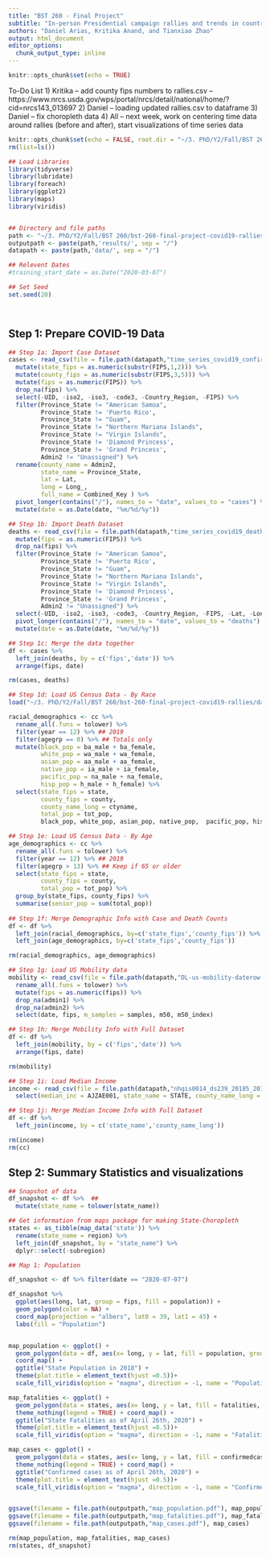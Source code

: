 ```yaml
---
title: "BST 260 - Final Project"
subtitle: "In-person Presidential campaign rallies and trends in country-level COVID-19 cases and deaths"
authors: "Daniel Arias, Kritika Anand, and Tianxiao Zhao"
output: html_document
editor_options: 
  chunk_output_type: inline
---
```


```r
knitr::opts_chunk$set(echo = TRUE)
```

To-Do List
1) Kritika -- add county fips numbers to rallies.csv -- https://www.nrcs.usda.gov/wps/portal/nrcs/detail/national/home/?cid=nrcs143_013697
2) Daniel -- loading updated rallies.csv to dataframe
3) Daniel -- fix choropleth data
4) All -- next week, work on centering time data around rallies (before and after), start visualizations of time series data

```r
knitr::opts_chunk$set(echo = FALSE, root.dir = "~/3. PhD/Y2/Fall/BST 260/bst-260-final-project-covid19-rallies/")
rm(list=ls())

## Load Libraries
library(tidyverse)
library(lubridate)
library(foreach)
library(ggplot2)
library(maps)
library(viridis)


## Directory and file paths 
path <- "~/3. PhD/Y2/Fall/BST 260/bst-260-final-project-covid19-rallies/"
outputpath <- paste(path,'results/', sep = "/")
datapath <- paste(path,'data/', sep = "/")

## Relevent Dates 
#training_start_date = as.Date("2020-03-07")

## Set Seed
set.seed(20)




```

## Step 1: Prepare COVID-19 Data

```r

## Step 1a: Import Case Dataset 
cases <- read_csv(file = file.path(datapath,"time_series_covid19_confirmed_US.csv")) %>%
  mutate(state_fips = as.numeric(substr(FIPS,1,2))) %>%
  mutate(county_fips = as.numeric(substr(FIPS,3,5))) %>%
  mutate(fips = as.numeric(FIPS)) %>%
  drop_na(fips) %>%
  select(-UID, -iso2, -iso3, -code3, -Country_Region, -FIPS) %>%
  filter(Province_State != "American Samoa", 
         Province_State != 'Puerto Rico',
         Province_State != "Guam", 
         Province_State != "Northern Mariana Islands", 
         Province_State != "Virgin Islands", 
         Province_State != 'Diamond Princess', 
         Province_State != 'Grand Princess', 
         Admin2 != "Unassigned") %>% 
  rename(county_name = Admin2, 
         state_name = Province_State, 
         lat = Lat, 
         long = Long_, 
         full_name = Combined_Key ) %>%
  pivot_longer(contains("/"), names_to = "date", values_to = "cases") %>%
  mutate(date = as.Date(date, "%m/%d/%y"))

## Step 1b: Import Death Dataset 
deaths <- read_csv(file = file.path(datapath,"time_series_covid19_deaths_US.csv")) %>%
  mutate(fips = as.numeric(FIPS)) %>%
  drop_na(fips) %>%
  filter(Province_State != "American Samoa", 
         Province_State != 'Puerto Rico',
         Province_State != "Guam", 
         Province_State != "Northern Mariana Islands", 
         Province_State != "Virgin Islands", 
         Province_State != 'Diamond Princess', 
         Province_State != 'Grand Princess',
         Admin2 != "Unassigned") %>% 
  select(-UID, -iso2, -iso3, -code3, -Country_Region, -FIPS, -Lat, -Long_, -Province_State, -Combined_Key, -Admin2) %>%
  pivot_longer(contains("/"), names_to = "date", values_to = "deaths") %>%
  mutate(date = as.Date(date, "%m/%d/%y"))

## Step 1c: Merge the data together 
df <- cases %>%
  left_join(deaths, by = c('fips','date')) %>%
  arrange(fips, date)

rm(cases, deaths)

## Step 1d: Load US Census Data - By Race
load("~/3. PhD/Y2/Fall/BST 260/bst-260-final-project-covid19-rallies/data/cc-est2019-alldata.RData")

racial_demographics <- cc %>%
  rename_all(.funs = tolower) %>%
  filter(year == 12) %>% ## 2019
  filter(agegrp == 0) %>% ## Totals only 
  mutate(black_pop = ba_male + ba_female, 
         white_pop = wa_male + wa_female, 
         asian_pop = aa_male + aa_female, 
         native_pop = ia_male + ia_female, 
         pacific_pop = na_male + na_female, 
         hisp_pop = h_male + h_female) %>%
  select(state_fips = state, 
         county_fips = county, 
         county_name_long = ctyname,
         total_pop = tot_pop,
         black_pop, white_pop, asian_pop, native_pop,  pacific_pop, hisp_pop)

## Step 1e: Load US Census Data - By Age 
age_demographics <- cc %>%
  rename_all(.funs = tolower) %>%
  filter(year == 12) %>% ## 2019
  filter(agegrp > 13) %>% ## Keep if 65 or older
  select(state_fips = state, 
         county_fips = county, 
         total_pop = tot_pop) %>%
  group_by(state_fips, county_fips) %>%
  summarise(senior_pop = sum(total_pop))
  
## Step 1f: Merge Demographic Info with Case and Death Counts
df <- df %>%
  left_join(racial_demographics, by=c('state_fips','county_fips')) %>%
  left_join(age_demographics, by=c('state_fips','county_fips')) 

rm(racial_demographics, age_demographics)

## Step 1g: Load US Mobility data
mobility <- read_csv(file = file.path(datapath,"DL-us-mobility-daterow.csv")) %>%
  rename_all(.funs = tolower) %>%
  mutate(fips = as.numeric(fips)) %>%
  drop_na(admin1) %>%
  drop_na(admin2) %>%
  select(date, fips, m_samples = samples, m50, m50_index) 

## Step 1h: Merge Mobility Info with Full Dataset
df <- df %>%
  left_join(mobility, by = c('fips','date')) %>%
  arrange(fips, date)

rm(mobility)

## Step 1i: Load Median Income 
income <- read_csv(file = file.path(datapath,"nhgis0014_ds239_20185_2018_county_E.csv")) %>%
  select(median_inc = AJZAE001, state_name = STATE, county_name_long = COUNTY)

## Step 1j: Merge Median Income Info with Full Dataset
df <- df %>%
  left_join(income, by = c('state_name','county_name_long'))

rm(income)
rm(cc)
```

## Step 2: Summary Statistics and visualizations

```r


## Snapshot of data
df_snapshot <- df %>%  ## 
  mutate(state_name = tolower(state_name))

## Get information from maps package for making State-Choropleth 
states <- as_tibble(map_data('state')) %>%
  rename(state_name = region) %>%
  left_join(df_snapshot, by = "state_name") %>%
  dplyr::select(-subregion)

## Map 1: Population 

df_snapshot <- df %>% filter(date == "2020-07-07")

df_snapshot %>%
  ggplot(aes(long, lat, group = fips, fill = population)) +
  geom_polygon(color = NA) +
  coord_map(projection = "albers", lat0 = 39, lat1 = 45) +
  labs(fill = "Population")


map_population <- ggplot() + 
  geom_polygon(data = df, aes(x= long, y = lat, fill = population, group = group)) +
  coord_map() + 
  ggtitle("State Population in 2018") + 
  theme(plot.title = element_text(hjust =0.5))+
  scale_fill_viridis(option = "magma", direction = -1, name = "Population", labels = comma)

map_fatalities <- ggplot() + 
  geom_polygon(data = states, aes(x= long, y = lat, fill = fatalities, group = group)) +
  theme_nothing(legend = TRUE) + coord_map() + 
  ggtitle("State Fatalities as of April 26th, 2020") + 
  theme(plot.title = element_text(hjust =0.5))+
  scale_fill_viridis(option = "magma", direction = -1, name = "Fatalities", labels = comma)

map_cases <- ggplot() + 
  geom_polygon(data = states, aes(x= long, y = lat, fill = confirmedcases, group = group)) +
  theme_nothing(legend = TRUE) + coord_map() + 
  ggtitle("Confirmed cases as of April 26th, 2020") + 
  theme(plot.title = element_text(hjust =0.5))+
  scale_fill_viridis(option = "magma", direction = -1, name = "Confirmed Cases", labels = comma)


ggsave(filename = file.path(outputpath,"map_population.pdf"), map_population)
ggsave(filename = file.path(outputpath,"map_fatalities.pdf"), map_fatalities)
ggsave(filename = file.path(outputpath,"map_cases.pdf"), map_cases)

rm(map_population, map_fatalities, map_cases)
rm(states, df_snapshot)

```